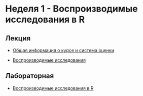 # Неделя 1 - Воспроизводимые исследования в R

## Лекция

- [Общая информация о курсе и система оценки](https://web.microsoftstream.com/video/3230176c-8539-425e-b5cf-56dec5fd039e?channelId=76d212d2-0d47-461a-9295-741f7093f14e)

- [Воспроизводимые исследования](https://web.microsoftstream.com/video/09e6d582-3be9-4ff7-a0d7-665a248574bb?channelId=76d212d2-0d47-461a-9295-741f7093f14e)

## Лабораторная

- [Воспроизводимые исследования в R](https://web.microsoftstream.com/video/54a4a198-bb15-4d54-a04d-3fcbe0c3f03e?channelId=76d212d2-0d47-461a-9295-741f7093f14e)



